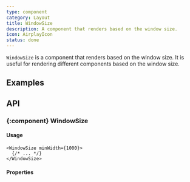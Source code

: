 ```yaml
---
type: component
category: Layout
title: WindowSize
description: A component that renders based on the window size.
icon: AirplayIcon
status: done
---
```


`WindowSize` is a component that renders based on the window size. It is useful for rendering different components based on the window size.

## Examples

<Example name="components/Layout/WindowSize" />

## API

### \{:component} WindowSize

#### Usage

```tsx
<WindowSize minWidth={1000}>
  {/* ... */}
</WindowSize>
```

#### Properties

<Properties component="WindowSize" />